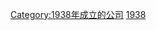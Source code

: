 {{cat topic in year| topic=開業媒體公司| year=1938}}

[[Category:1938年成立的公司|Category:1938年成立的公司]]
[[Category:各年份開業媒體公司|1938]]
